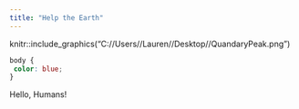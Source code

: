 ```yaml
---
title: "Help the Earth"
---
```


knitr::include_graphics("C://Users//Lauren//Desktop//QuandaryPeak.png")

```css
body {
 color: blue;
} 
```

  Hello, Humans!
